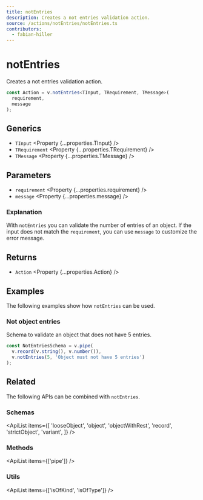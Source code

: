 ```yaml
---
title: notEntries
description: Creates a not entries validation action.
source: /actions/notEntries/notEntries.ts
contributors:
  - fabian-hiller
---
```



# notEntries

Creates a not entries validation action.

```ts
const Action = v.notEntries<TInput, TRequirement, TMessage>(
  requirement,
  message
);
```

## Generics

- `TInput` <Property {...properties.TInput} />
- `TRequirement` <Property {...properties.TRequirement} />
- `TMessage` <Property {...properties.TMessage} />

## Parameters

- `requirement` <Property {...properties.requirement} />
- `message` <Property {...properties.message} />

### Explanation

With `notEntries` you can validate the number of entries of an object. If the input does not match the `requirement`, you can use `message` to customize the error message.

## Returns

- `Action` <Property {...properties.Action} />

## Examples

The following examples show how `notEntries` can be used.

### Not object entries

Schema to validate an object that does not have 5 entries.

```ts
const NotEntriesSchema = v.pipe(
  v.record(v.string(), v.number()),
  v.notEntries(5, 'Object must not have 5 entries')
);
```

## Related

The following APIs can be combined with `notEntries`.

### Schemas

<ApiList
  items={[
    'looseObject',
    'object',
    'objectWithRest',
    'record',
    'strictObject',
    'variant',
  ]}
/>

### Methods

<ApiList items={['pipe']} />

### Utils

<ApiList items={['isOfKind', 'isOfType']} />
